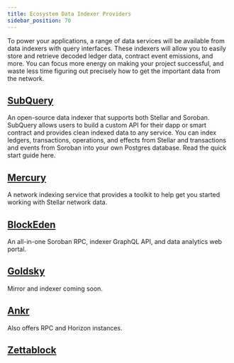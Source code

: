 ```yaml
---
title: Ecosystem Data Indexer Providers
sidebar_position: 70
---
```


To power your applications, a range of data services will be available from data indexers with query interfaces. These indexers will allow you to easily store and retrieve decoded ledger data, contract event emissions, and more. You can focus more energy on making your project successful, and waste less time figuring out precisely how to get the important data from the network.

## [SubQuery](https://subquery.network/)

An open-source data indexer that supports both Stellar and Soroban. SubQuery allows users to build a custom API for their dapp or smart contract and provides clean indexed data to any service. You can index ledgers, transactions, operations, and effects from Stellar and transactions and events from Soroban into your own Postgres database. Read the quick start guide here.

## [Mercury](https://mercurydata.app/)

A network indexing service that provides a toolkit to help get you started working with Stellar network data.

## [BlockEden](https://blockeden.xyz/stellar-soroban/)

An all-in-one Soroban RPC, indexer GraphQL API, and data analytics web portal.

## [Goldsky](https://goldsky.com/)

Mirror and indexer coming soon.

## [Ankr](https://www.ankr.com/)

Also offers RPC and Horizon instances.

## [Zettablock](https://www.zettablock.com/)
